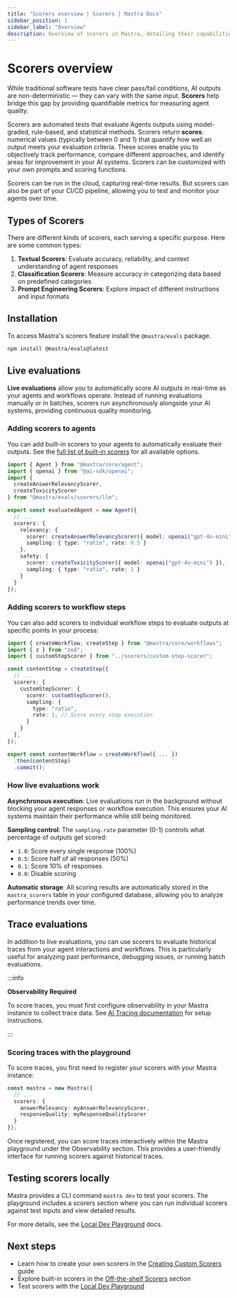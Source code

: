 ```yaml
---
title: "Scorers overview | Scorers | Mastra Docs"
sidebar_position: 1
sidebar_label: "Overview"
description: Overview of scorers in Mastra, detailing their capabilities for evaluating AI outputs and measuring performance.
---
```



# Scorers overview

While traditional software tests have clear pass/fail conditions, AI outputs are non-deterministic — they can vary with the same input. **Scorers** help bridge this gap by providing quantifiable metrics for measuring agent quality.

Scorers are automated tests that evaluate Agents outputs using model-graded, rule-based, and statistical methods. Scorers return **scores**: numerical values (typically between 0 and 1) that quantify how well an output meets your evaluation criteria. These scores enable you to objectively track performance, compare different approaches, and identify areas for improvement in your AI systems. Scorers can be customized with your own prompts and scoring functions.

Scorers can be run in the cloud, capturing real-time results. But scorers can also be part of your CI/CD pipeline, allowing you to test and monitor your agents over time.

## Types of Scorers

There are different kinds of scorers, each serving a specific purpose. Here are some common types:

1. **Textual Scorers**: Evaluate accuracy, reliability, and context understanding of agent responses
2. **Classification Scorers**: Measure accuracy in categorizing data based on predefined categories
3. **Prompt Engineering Scorers**: Explore impact of different instructions and input formats

## Installation

To access Mastra's scorers feature install the `@mastra/evals` package.

```bash copy
npm install @mastra/evals@latest
```

## Live evaluations

**Live evaluations** allow you to automatically score AI outputs in real-time as your agents and workflows operate. Instead of running evaluations manually or in batches, scorers run asynchronously alongside your AI systems, providing continuous quality monitoring.

### Adding scorers to agents

You can add built-in scorers to your agents to automatically evaluate their outputs. See the [full list of built-in scorers](/scorers/off-the-shelf-scorers) for all available options.

```typescript title="src/mastra/agents/evaluated-agent.ts" showLineNumbers copy
import { Agent } from "@mastra/core/agent";
import { openai } from "@ai-sdk/openai";
import { 
  createAnswerRelevancyScorer,
  createToxicityScorer 
} from "@mastra/evals/scorers/llm";

export const evaluatedAgent = new Agent({
  // ...
  scorers: {
    relevancy: {
      scorer: createAnswerRelevancyScorer({ model: openai("gpt-4o-mini") }),
      sampling: { type: "ratio", rate: 0.5 }
    },
    safety: {
      scorer: createToxicityScorer({ model: openai("gpt-4o-mini") }),
      sampling: { type: "ratio", rate: 1 }
    }
  }
});
```

### Adding scorers to workflow steps

You can also add scorers to individual workflow steps to evaluate outputs at specific points in your process:

```typescript title="src/mastra/workflows/content-generation.ts" showLineNumbers copy
import { createWorkflow, createStep } from "@mastra/core/workflows";
import { z } from "zod";
import { customStepScorer } from "../scorers/custom-step-scorer";

const contentStep = createStep({
  // ...
  scorers: {
    customStepScorer: {
      scorer: customStepScorer(),
      sampling: {
        type: "ratio",
        rate: 1, // Score every step execution
      }
    }
  },
});

export const contentWorkflow = createWorkflow({ ... })
  .then(contentStep)
  .commit();
```

### How live evaluations work

**Asynchronous execution**: Live evaluations run in the background without blocking your agent responses or workflow execution. This ensures your AI systems maintain their performance while still being monitored.

**Sampling control**: The `sampling.rate` parameter (0-1) controls what percentage of outputs get scored:
- `1.0`: Score every single response (100%)
- `0.5`: Score half of all responses (50%) 
- `0.1`: Score 10% of responses
- `0.0`: Disable scoring

**Automatic storage**: All scoring results are automatically stored in the `mastra_scorers` table in your configured database, allowing you to analyze performance trends over time.

## Trace evaluations

In addition to live evaluations, you can use scorers to evaluate historical traces from your agent interactions and workflows. This is particularly useful for analyzing past performance, debugging issues, or running batch evaluations.

:::info

**Observability Required**

To score traces, you must first configure observability in your Mastra instance to collect trace data. See [AI Tracing documentation](../observability/ai-tracing) for setup instructions.

:::

### Scoring traces with the playground

To score traces, you first need to register your scorers with your Mastra instance:

```typescript
const mastra = new Mastra({
  // ...
  scorers: {
    answerRelevancy: myAnswerRelevancyScorer,
    responseQuality: myResponseQualityScorer
  }
});
```

Once registered, you can score traces interactively within the Mastra playground under the Observability section. This provides a user-friendly interface for running scorers against historical traces.

## Testing scorers locally

Mastra provides a CLI command `mastra dev` to test your scorers. The playground includes a scorers section where you can run individual scorers against test inputs and view detailed results.

For more details, see the [Local Dev Playground](/server-db/studio) docs.

## Next steps

- Learn how to create your own scorers in the [Creating Custom Scorers](/scorers/custom-scorers) guide
- Explore built-in scorers in the [Off-the-shelf Scorers](/scorers/off-the-shelf-scorers) section
- Test scorers with the [Local Dev Playground](/server-db/studio)
